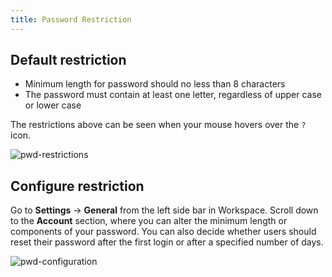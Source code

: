 ```yaml
---
title: Password Restriction
---
```


## Default restriction

- Minimum length for password should no less than 8 characters
- The password must contain at least one letter, regardless of upper case or lower case

The restrictions above can be seen when your mouse hovers over the `?` icon.

![pwd-restrictions](/content/docs/administration/password/pwd-restrictions.webp)

## Configure restriction

<PricingPlanBlock feature_name='PASSWORD_RESTRICTION' />

Go to **Settings** -> **General** from the left side bar in Workspace. Scroll down to the **Account** section, where you can alter the minimum length or components of your password. You can also decide whether users should reset their password after the first login or after a specified number of days.

![pwd-configuration](/content/docs/administration/password/pwd-configuration.webp)
